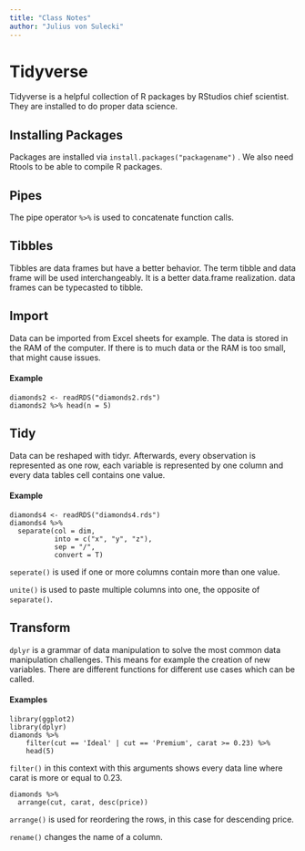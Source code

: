 ```yaml
---
title: "Class Notes"
author: "Julius von Sulecki"
---
```


# Tidyverse

Tidyverse is a helpful collection of R packages by RStudios chief scientist. They are installed to do proper data science.

## Installing Packages

Packages are installed via `install.packages("packagename")` . We also need Rtools to be able to compile R packages.

## Pipes

The pipe operator `%>%` is used to concatenate function calls.

## Tibbles

Tibbles are data frames but have a better behavior. The term tibble and data frame will be used interchangeably. It is a better data.frame realization. data frames can be typecasted to tibble.

## Import

Data can be imported from Excel sheets for example. The data is stored in the RAM of the computer. If there is to much data or the RAM is too small, that might cause issues.

#### Example

```         
diamonds2 <- readRDS("diamonds2.rds")
diamonds2 %>% head(n = 5)
```

## Tidy

Data can be reshaped with tidyr. Afterwards, every observation is represented as one row, each variable is represented by one column and every data tables cell contains one value.

#### Example

```         
diamonds4 <- readRDS("diamonds4.rds")
diamonds4 %>% 
  separate(col = dim,
           into = c("x", "y", "z"),
           sep = "/",
           convert = T)
```

`seperate()` is used if one or more columns contain more than one value.

`unite()` is used to paste multiple columns into one, the opposite of `separate()`.

## Transform

`dplyr` is a grammar of data manipulation to solve the most common data manipulation challenges. This means for example the creation of new variables. There are different functions for different use cases which can be called.

#### Examples

```         
library(ggplot2)
library(dplyr)
diamonds %>% 
    filter(cut == 'Ideal' | cut == 'Premium', carat >= 0.23) %>% 
    head(5)
```

`filter()` in this context with this arguments shows every data line where carat is more or equal to 0.23.

```         
diamonds %>% 
  arrange(cut, carat, desc(price))
```

`arrange()` is used for reordering the rows, in this case for descending price.

`rename()` changes the name of a column.


